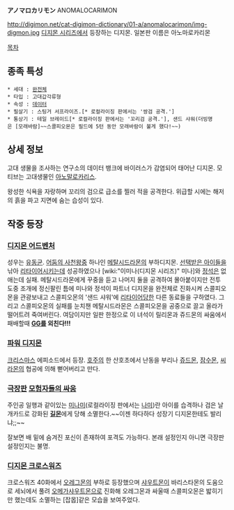 '''アノマロカリモン''' ANOMALOCARIMON

http://digimon.net/cat-digimon-dictionary/01-a/anomalocarimon/img-digmon.jpg
[[디지몬 시리즈]]에서 등장하는 디지몬. 일본판 이름은 아노마로카리몬

[[목차]]

== 종족 특성 ==
 * 세대 : [[완전체]]
 * 타입 : 고대갑각류형
 * 속성 : [[데이터]]
 * 필살기 : 스팅거 서프라이즈.[* 로컬라이징 판에서는 '쌍검 공격.']
 * 통상기 : 테일 브레이드[* 로컬라이징 판에서는 '꼬리검 공격.'], 샌드 샤워(더빙명은 [모래바람]~~스콜피오몬은 필드에 5턴 동안 모래바람이 불게 했다!~~)

== 상세 정보 ==
고대 생물을 조사하는 연구소의 데이터 뱅크에 바이러스가 감염되어 태어난 디지몬. 모티브는 고대생물인 [[아노말로카리스]].

왕성한 식욕을 자랑하며 꼬리의 검으로 급소를 찔러 적을 공격한다. 위급할 시에는 해저의 흙을 파고 지면에 숨는 습성이 있다.

== 작중 등장 ==
=== [[디지몬 어드벤처]] ===
성우는 [[유동균]].
[[어둠의 사천왕]]중 하나인 [[메탈시드라몬]]의 부하디지몬. [[선택받은 아이들]]을 낚아 [[리타이어]]시키는데 성공하였으나 [wiki:"이미나(디지몬 시리즈)" 미나]와 [[정석]]은 없애는데 실패. 메탈시드라몬에게 꾸중을 듣고 나머지 둘을 공격하여 몰아붙이지만 전투 도중 조개에 정신팔린 틈에 미나와 정석이 파트너 디지몬을 완전체로 진화시켜 스콜피오몬을 관광보내고 스콜피오몬의 '샌드 샤워'에 [[리타이어]]당한 다른 동료들을 구하였다. 그리고 스콜피오몬의 실패를 눈치챈 메탈시드라몬은 스콜피오몬을 공중으로 끌고 올라가 떨어트려 죽여버린다. 여담이지만 일판 한정으로 이 녀석이 릴리몬과 쥬드몬의 싸움에서 패배할때 '''[[GG]]를 외친다!!!'''

=== [[파워 디지몬]] ===
[[크리스마스]] 에피소드에서 등장. [[호주]]의 한 산호초에서 난동을 부리나 [[쥬드몬]], [[잠수몬]], [[씨라몬]]의 협공에 의해 뻗어버리고 만다.

=== [[극장판]] [[모험자들의 싸움]] ===
주인공 일행과 같이있는 [[미나미]](로컬라이징 판에서는 [[나미]])란 아이를 습격하나 검은 날개카드로 강화된 '''[[길몬]]'''에게 당해 소멸한다.~~이젠 하다하다 성장기 디지몬한테도 발리냐;;~~

잘보면 배 밑에 숨겨진 포신이 존재하여 포격도 가능하다. 본래 설정인지 아니면 극장판 설정인지는 불명.

=== [[디지몬 크로스워즈]] ===
크로스워즈 40화에서 [[오레그몬]]의 부하로 등장했으며 [[샤우트몬]]이 바리스타몬의 도움으로 세뇌에서 풀려 [[오메가샤우트몬]]으로 진화해 오레그몬과 싸울때 스콜피오몬은 밟히기만 했는데도 소멸하는 [잡몹]같은 모습을 보여주었다.
